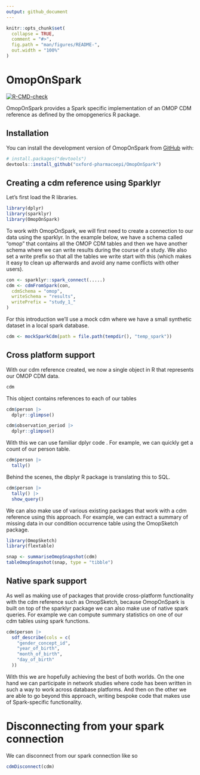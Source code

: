 ```yaml
---
output: github_document
---
```


<!-- README.md is generated from README.Rmd. Please edit that file -->

```r
knitr::opts_chunk$set(
  collapse = TRUE,
  comment = "#>",
  fig.path = "man/figures/README-",
  out.width = "100%"
)
```

# OmopOnSpark

<!-- badges: start -->
[![R-CMD-check](https://github.com/oxford-pharmacoepi/OmopOnSpark/actions/workflows/R-CMD-check.yaml/badge.svg)](https://github.com/oxford-pharmacoepi/OmopOnSpark/actions/workflows/R-CMD-check.yaml)
<!-- badges: end -->

OmopOnSpark provides a Spark specific implementation of an OMOP CDM reference as defined by the omopgenerics R package. 

## Installation

You can install the development version of OmopOnSpark from [GitHub](https://github.com/) with:

``` r
# install.packages("devtools")
devtools::install_github("oxford-pharmacoepi/OmopOnSpark")
```

## Creating a cdm reference using Sparklyr

Let's first load the R libraries.

```r
library(dplyr)
library(sparklyr)
library(OmopOnSpark)
```

To work with OmopOnSpark, we will first need to create a connection to our data using the sparklyr. In the example below, we have a schema called "omop" that contains all the OMOP CDM tables and then we have another schema where we can write results during the course of a study. We also set a write prefix so that all the tables we write start with this (which makes it easy to clean up afterwards and avoid any name conflicts with other users).

```r
con <- sparklyr::spark_connect(.....)
cdm <- cdmFromSpark(con,
  cdmSchema = "omop",
  writeSchema = "results",
  writePrefix = "study_1_"
)
```

For this introduction we'll use a mock cdm where we have a small synthetic dataset in a local spark database.
```r
cdm <- mockSparkCdm(path = file.path(tempdir(), "temp_spark"))
```

## Cross platform support

With our cdm reference created, we now a single object in R that represents our OMOP CDM data. 
```r
cdm
```

This object contains references to each of our tables

```r
cdm$person |>
  dplyr::glimpse()

cdm$observation_period |>
  dplyr::glimpse()
```

With this we can use familiar dplyr code . For example, we can quickly get a count of our person table.
```r
cdm$person |> 
  tally()
```

Behind the scenes, the dbplyr R package is translating this to SQL.
```r
cdm$person |> 
  tally() |> 
  show_query()
```

We can also make use of various existing packages that work with a cdm reference using this approach. For example, we can extract a summary of missing data in our condition occurrence table using the OmopSketch package.
```r
library(OmopSketch)
library(flextable)

snap <- summariseOmopSnapshot(cdm)
tableOmopSnapshot(snap, type = "tibble")
```

## Native spark support

As well as making use of packages that provide cross-platform functionality with the cdm reference such as OmopSketch, because OmopOnSpark is built on top of the sparklyr package we can also make use of native spark queries. For example we can compute summary statistics on one of our cdm tables using spark functions.

```r
cdm$person |>
  sdf_describe(cols = c(
    "gender_concept_id",
    "year_of_birth",
    "month_of_birth",
    "day_of_birth"
  ))
```

With this we are hopefully achieving the best of both worlds. On the one hand we can participate in network studies where code has been written in such a way to work across database platforms. And then on the other we are able to go beyond this approach, writing bespoke code that makes use of Spark-specific functionality.

# Disconnecting from your spark connection 

We can disconnect from our spark connection like so
```r
cdmDisconnect(cdm)
```

